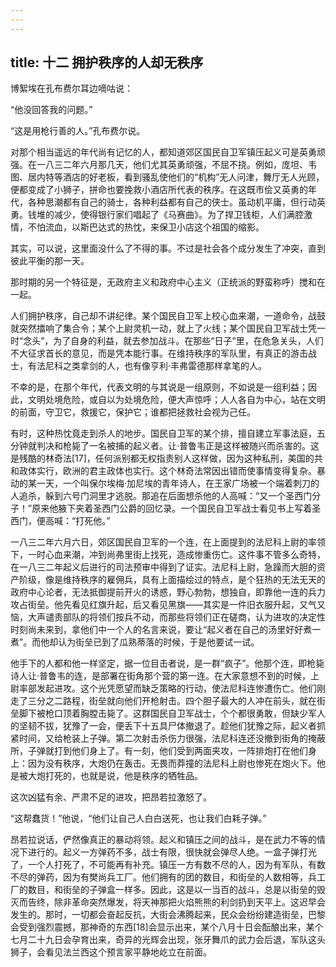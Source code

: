 ```yaml
---
---
---
```

title: 十二 拥护秩序的人却无秩序
---




博絮埃在孔布费尔耳边嘀咕说：

“他没回答我的问题。”

“这是用枪行善的人。”孔布费尔说。

对那个相当遥远的年代尚有记忆的人，都知道郊区国民自卫军镇压起义可是英勇顽强。在一八三二年六月那几天，他们尤其英勇顽强，不屈不挠。例如，庞坦、韦图、居内特等酒店的好老板，看到骚乱使他们的“机构”无人问津，舞厅无人光顾，便都变成了小狮子，拼命也要挽救小酒店所代表的秩序。在这既市侩又英勇的年代，各种思潮都有自己的骑士，各种利益都有自己的侠士。虽动机平庸，但行动英勇。钱堆的减少，使得银行家们唱起了《马赛曲》。为了捍卫钱柜，人们满腔激情，不怕流血，以斯巴达式的热忱，来保卫小店这个祖国的缩影。

其实，可以说，这里面没什么了不得的事。不过是社会各个成分发生了冲突，直到彼此平衡的那一天。

那时期的另一个特征是，无政府主义和政府中心主义（正统派的野蛮称呼）搅和在一起。

人们拥护秩序，自己却不讲纪律。某个国民自卫军上校心血来潮，一道命令，战鼓就突然擂响了集合令；某个上尉灵机一动，就上了火线；某个国民自卫军战士凭一时“念头”，为了自身的利益，就去参加战斗。在那些“日子”里，在危急关头，人们不大征求首长的意见，而是凭本能行事。在维持秩序的军队里，有真正的游击战士，有法尼科之类拿剑的人，也有像亨利·丰弗雷德那样拿笔的人。

不幸的是，在那个年代，代表文明的与其说是一组原则，不如说是一组利益；因此，文明处境危险，或自以为处境危险，便大声惊呼；人人各自为中心，站在文明的前面，守卫它，救援它，保护它；谁都把拯救社会视为己任。

有时，这种热忱竟走到杀人的地步。国民自卫军的某个排，擅自建立军事法庭，五分钟就判决和枪毙了一名被捕的起义者。让·普鲁韦正是这样被随兴而杀害的。这是残酷的林奇法[17]，任何派别都无权指责别人这样做，因为这种私刑，美国的共和政体实行，欧洲的君主政体也实行。这个林奇法常因出错而使事情变得复杂。暴动的某一天，一个叫保尔埃梅·加尼埃的青年诗人，在王家广场被一个端着刺刀的人追杀，躲到六号门洞里才逃脱。那追在后面想杀他的人高喊：“又一个圣西门分子！”原来他腋下夹着圣西门公爵的回忆录。一个国民自卫军战士看见书上写着圣西门，便高喊：“打死他。”

一八三二年六月六日，郊区国民自卫军的一个连，在上面提到的法尼科上尉的率领下，一时心血来潮，冲到尚弗里街上找死，造成惨重伤亡。这件事不管多么奇特，在一八三二年起义后进行的司法预审中得到了证实。法尼科上尉，急躁而大胆的资产阶级，像是维持秩序的雇佣兵，具有上面描绘过的特点，是个狂热的无法无天的政府中心论者，无法抵御提前开火的诱惑，野心勃勃，想独自，即靠他一连的兵力攻占街垒。他先看见红旗升起，后又看见黑旗——其实是一件旧衣服升起，又气又恼，大声谴责部队的将领们按兵不动，而那些将领们正在磋商，认为进攻的决定性时刻尚未来到，拿他们中一个人的名言来说，要让“起义者在自己的汤里好好煮一煮”。而他却认为街垒已到了瓜熟蒂落的时候，于是他要试一试。

他手下的人都和他一样坚定，据一位目击者说，是一群“疯子”。他那个连，即枪毙诗人让·普鲁韦的连，是部署在街角那个营的第一连。在大家意想不到的时候，上尉率部发起进攻。这个光凭愿望而缺乏策略的行动，使法尼科连惨遭伤亡。他们刚走了三分之二路程，街垒就向他们开枪射击。四个胆子最大的人冲在前头，就在街垒脚下被枪口顶着胸膛击毙了。这群国民自卫军战士，个个都很勇敢，但缺少军人的坚韧不拔，犹豫了一会，便丢下十五具尸体撤退了。趁他们犹豫之际，起义者抓紧时间，又给枪装上子弹。第二次射击杀伤力很强，法尼科连还没撤到街角的掩蔽所，子弹就打到他们身上了。有一刻，他们受到两面夹攻，一阵排炮打在他们身上：因为没有秩序，大炮仍在轰击。无畏而莽撞的法尼科上尉也惨死在炮火下。他是被大炮打死的，也就是说，他是秩序的牺牲品。

这次凶猛有余、严肃不足的进攻，把昂若拉激怒了。

“这帮蠢货！”他说，“他们让自己人白白送死，也让我们白耗子弹。”

昂若拉说话，俨然像真正的暴动将领。起义和镇压之间的战斗，是在武力不等的情况下进行的。起义一方弹药不多，战士有限，很快就会弹尽人绝。一盒子弹打光了，一个人打死了，不可能再有补充。镇压一方有数不尽的人，因为有军队，有数不尽的弹药，因为有樊尚兵工厂。他们拥有的团的数目，和街垒的人数相等，兵工厂的数目，和街垒的子弹盒一样多。因此，这是以一当百的战斗，总是以街垒的毁灭而告终，除非革命突然爆发，将天神那把火焰熊熊的利剑扔到天平上。这迟早会发生的。那时，一切都会奋起反抗，大街会沸腾起来，民众会纷纷建造街垒，巴黎会受到强烈震撼，那神奇的东西[18]会显示出来，某个八月十日会酝酿出来，某个七月二十九日会孕育出来，奇异的光辉会出现，张牙舞爪的武力会后退，军队这头狮子，会看见法兰西这个预言家平静地屹立在前面。